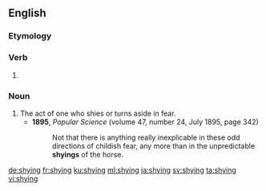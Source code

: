 ==English==

===Etymology===
{{suffix|shy|ing|lang=en}}

===Verb===
{{head|en|verb form}}

# {{present participle of|shy|lang=en}}

===Noun===
{{en-noun}}

# The act of one who shies or turns aside in fear.
#* '''1895''', ''Popular Science'' (volume 47, number 24, July 1895, page 342)
#*: Not that there is anything really inexplicable in these odd directions of childish fear, any more than in the unpredictable '''shyings''' of the horse.

[[de:shying]]
[[fr:shying]]
[[ku:shying]]
[[ml:shying]]
[[ja:shying]]
[[sv:shying]]
[[ta:shying]]
[[vi:shying]]